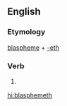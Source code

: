 ==English==

===Etymology===
[[blaspheme]] + [[-eth]]

===Verb===
{{head|en|verb form}}

# {{en-archaic third-person singular of|blaspheme}}

[[hi:blasphemeth]]